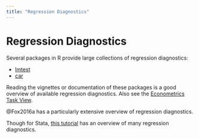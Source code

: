 ```yaml
---
title: "Regression Diagnostics"
---
```


# Regression Diagnostics

Several packages in R provide large collections of regression diagnostics:

- [lmtest](https://cran.r-project.org/web/packages/lmtest/index.html)
- [car](https://cran.r-project.org/web/packages/car/index.html)

Reading the vignettes or documentation of these packages is a good overview of available regression diagnostics.
Also see the [Econometrics Task View](https://cran.r-project.org/web/views/Econometrics.html).

@Fox2016a has a particularly extensive overview of regression diagnostics.

Though for Stata, [this tutorial](http://www.ats.ucla.edu/stat/stata/webbooks/reg/chapter2/statareg2.htm) has an overview of many regression diagnostics.
